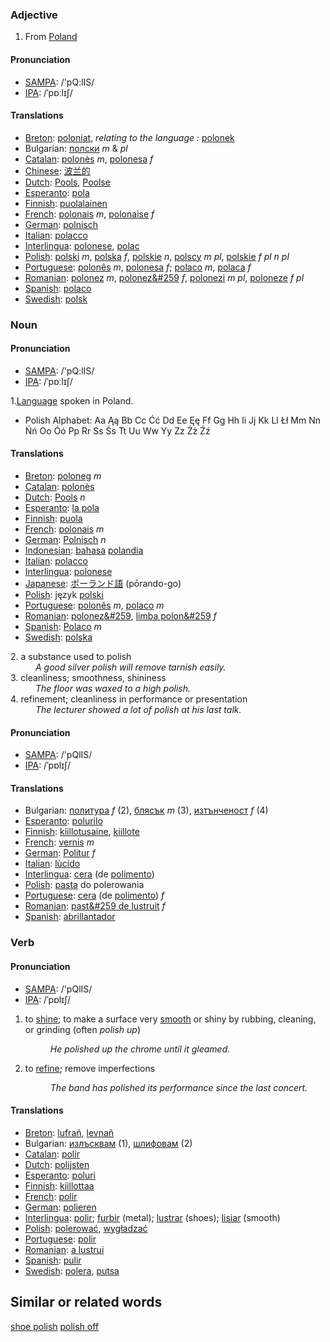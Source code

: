 ===Adjective===

#From [[Poland]]

====Pronunciation====

*[[w:SAMPA|SAMPA]]: /'pQ:lIS/
*[[w:IPA|IPA]]: /ˈpɒːlɪʃ/

====Translations====

*[[Breton]]: [[poloniat]], ''relating to the language :'' [[polonek]]
*Bulgarian: [[полски]] ''m'' & ''pl''
*[[Catalan]]: [[polonès]] ''m'', [[polonesa]] ''f''
*[[Chinese]]: [[波兰的]]
*[[Dutch]]: [[Pools]], [[Poolse]]
*[[Esperanto]]: [[pola]]
*[[Finnish]]: [[puolalainen]]
*[[French]]: [[polonais]] ''m'', [[polonaise]] ''f''
*[[German]]: [[polnisch]]
*[[Italian]]: [[polacco]]
*[[Interlingua]]: [[polonese]], [[polac]]
*[[Polish]]: [[polski]] ''m'', [[polska]] ''f'', [[polskie]] ''n'', [[polscy]] ''m pl'', [[polskie]] ''f pl'' ''n pl''
*[[Portuguese]]: [[polonês]] ''m'', [[polonesa]] ''f''; [[polaco]] ''m'', [[polaca]] ''f''
*[[Romanian]]: [[polonez]] ''m'', [[polonez&#259]] ''f'', [[polonezi]] ''m pl'', [[poloneze]] ''f pl''
*[[Spanish]]: [[polaco]]
*[[Swedish]]: [[polsk]]

===Noun===

====Pronunciation====
*[[w:SAMPA|SAMPA]]: /'pQ:lIS/
*[[w:IPA|IPA]]: /ˈpɒːlɪʃ/

1.[[Language]] spoken in Poland.
*Polish Alphabet: Aa Ąą Bb Cc Ćć Dd Ee Ęę Ff Gg Hh Ii Jj Kk Ll Łł Mm Nn Ńń Oo Óó Pp Rr Ss Śs Tt Uu Ww Yy Zz Żż Źź

====Translations====
*[[Breton]]: [[poloneg]] ''m''
*[[Catalan]]: [[polonès]]
*[[Dutch]]: [[Pools]] ''n''
*[[Esperanto]]: [[la pola]] 
*[[Finnish]]: [[puola]] 
*[[French]]: [[polonais]] ''m''
*[[German]]: [[Polnisch]] ''n''
*[[Indonesian]]: [[bahasa]] [[polandia]]
*[[Italian]]: [[polacco]]
*[[Interlingua]]: [[polonese]] 
*[[Japanese]]: [[ポーランド語]] (pōrando-go)
*[[Polish]]: język [[polski]] 
*[[Portuguese]]: [[polonês]] ''m'', [[polaco]] ''m'' 
*[[Romanian]]: [[polonez&#259]], [[limba polon&#259]] ''f''
*[[Spanish]]: [[Polaco]] ''m''
*[[Swedish]]: [[polska]]

;2. a substance used to polish
:''A good silver polish will remove tarnish easily.''
;3. cleanliness; smoothness, shininess
:''The floor was waxed to a high polish.''
;4. refinement; cleanliness in performance or presentation
:''The lecturer showed a lot of polish at his last talk.''

====Pronunciation====
*[[w:SAMPA|SAMPA]]: /'pQlIS/
*[[w:IPA|IPA]]: /ˈpɒlɪʃ/

====Translations====
*Bulgarian: [[политура]] ''f'' (2), [[блясък]] ''m'' (3), [[изтънченост]] ''f'' (4)
*[[Esperanto]]: [[polurilo]]
*[[Finnish]]: [[kiillotusaine]], [[kiillote]]
*[[French]]: [[vernis]] ''m''
*[[German]]: [[Politur]] ''f''
*[[Italian]]: [[lùcido]]
*[[Interlingua]]: [[cera]] (de [[polimento]])
*[[Polish]]: [[pasta]] do polerowania
*[[Portuguese]]: [[cera]] (de [[polimento]]) ''f''
*[[Romanian]]: [[past&#259 de lustruit]] ''f''
*[[Spanish]]: [[abrillantador]]


=== Verb ===
====Pronunciation====
*[[w:SAMPA|SAMPA]]: /'pQlIS/
*[[w:IPA|IPA]]: /ˈpɒlɪʃ/

# to [[shine]]; to make a surface very [[smooth]] or shiny by rubbing, cleaning, or grinding (often ''polish up'')
#: ''He polished up the chrome until it gleamed.''
# to [[refine]]; remove imperfections
#: ''The band has polished its performance since the last concert.''

====Translations====
*[[Breton]]: [[lufrañ]], [[levnañ]]
*Bulgarian: [[излъсквам]] (1), [[шлифовам]] (2)
*[[Catalan]]: [[polir]]
*[[Dutch]]: [[polijsten]]
*[[Esperanto]]: [[poluri]]
*[[Finnish]]: [[kiillottaa]]
*[[French]]: [[polir]]
*[[German]]: [[polieren]]
*[[Interlingua]]: [[polir]]; [[furbir]] (metal); [[lustrar]] (shoes); [[lisiar]] (smooth)
*[[Polish]]: [[polerować]], [[wygładzać]]
*[[Portuguese]]: [[polir]]
*[[Romanian]]: [[a lustrui]]
*[[Spanish]]: [[pulir]]
*[[Swedish]]: [[polera]], [[putsa]]

==Similar or related words==

[[shoe polish]]
[[polish off]]
